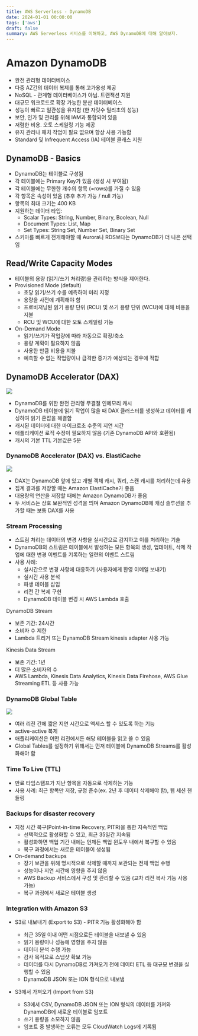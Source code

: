 ```yaml
---
title: AWS Serverless - DynamoDB
date: 2024-01-01 00:00:00
tags: ['aws']
draft: false
summary: AWS Serverless 서비스를 이해하고, AWS DynamoDB에 대해 알아보자.
---
```


# Amazon DynamoDB

- 완전 관리형 데이터베이스
- 다중 AZ간의 데이터 복제를 통해 고가용성 제공
- NoSQL - 관계형 데이터베이스가 아님. 트랜잭션 지원
- 대규모 워크로드로 확장 가능한 분산 데이터베이스
- 성능이 빠르고 일관성을 유지함 (한 자릿수 밀리초의 성능)
- 보안, 인가 및 관리를 위해 IAM과 통합되어 있음
- 저렴한 비용. 오토 스케일링 기능 제공
- 유지 관리나 패치 작업이 필요 없으며 항상 사용 가능함
- Standard 및 Infrequent Access (IA) 테이블 클래스 지원

## DynamoDB - Basics

- DynamoDB는 테이블로 구성됨
- 각 테이블에는 Primary Key가 있음 (생성 시 부여됨)
- 각 테이블에는 무한한 개수의 항목 (=rows)를 가질 수 있음
- 각 항목은 속성이 있음 (추후 추가 가능 / null 가능)
- 항목의 최대 크기는 400 KB
- 지원하는 데이터 타입:
  - Scalar Types: String, Number, Binary, Boolean, Null
  - Document Types: List, Map
  - Set Types: String Set, Number Set, Binary Set
- 스키마를 빠르게 전개해야할 때 Aurora나 RDS보다는 DynamoDB가 더 나은 선택임

## Read/Write Capacity Modes

- 테이블의 용량 (읽기/쓰기 처리량)을 관리하는 방식을 제어한다.
- Provisioned Mode (default)
  - 초당 읽기/쓰기 수를 예측하여 미리 지정
  - 용량을 사전에 계획해야 함
  - 프로비저닝된 읽기 용량 단위 (RCU) 및 쓰기 용량 단위 (WCU)에 대해 비용을 지불
  - RCU 및 WCU에 대한 오토 스케일링 가능
- On-Demand Mode
  - 읽기/쓰기가 작업량에 따라 자동으로 확장/축소
  - 용량 계획이 필요하지 않음
  - 사용한 만큼 비용을 지불
  - 예측할 수 없는 작업량이나 급격한 증가가 예상되는 경우에 적합

## DynamoDB Accelerator (DAX)

![](images/ssa_dax.png)

- DynamoDB를 위한 완전 관리형 무결졀 인메모리 캐시
- DynamoDB 테이블에 읽기 작업이 많을 때 DAX 클러스터를 생성하고 데이터를 캐싱하여 읽기 혼잡을 해결함
- 캐시된 데이터에 대한 마이크로초 수준의 지연 시간
- 애플리케이션 로직 수정이 필요하지 않음 (기존 DynamoDB API와 호환됨)
- 캐시의 기본 TTL 기본값은 5분

### DynamoDB Accelerator (DAX) vs. ElastiCache

![](images/ssa_dax_vs_ecache.png)

- DAX는 DynamoDB 앞에 있고 개별 객체 캐시, 쿼리, 스캔 캐시를 처리하는데 유용
- 집계 결과를 저장할 때는 Amazon ElastiCache가 좋음
- 대용량의 연산을 저장할 때에는 Amazon DynamoDB가 좋음
- 두 서비스는 상호 보완적인 성격을 띄며 Amazon DynamoDB에 캐싱 솔루션을 추가할 때는 보통 DAX를 사용

### Stream Processing

- 스트림 처리는 데이터의 변경 사항을 실시간으로 감지하고 이를 처리하는 기술
- DynamoDB의 스트림은 테이블에서 발생하는 모든 항목의 생성, 업데이트, 삭제 작업에 대한 변경 이벤트를 기록하는 일련의 이벤트 스트림
- 사용 사례:
  - 실시간으로 변경 사항에 대응하기 (사용자에게 환영 이메일 보내기)
  - 실시간 사용 분석
  - 파생 테이블 삽입
  - 리전 간 복제 구현
  - DynamoDB 테이블 변경 시 AWS Lambda 호출

DynamoDB Stream

- 보존 기간: 24시간
- 소비자 수 제한
- Lambda 트리거 또는 DynamoDB Stream kinesis adapter 사용 가능

Kinesis Data Stream

- 보존 기간: 1년
- 더 많은 소비자의 수
- AWS Lambda, Kinesis Data Analytics, Kinesis Data Firehose, AWS Glue Streaming ETL 등 사용 가능

### DynamoDB Global Table

![](images/ssa_dynamodb_global_tables.png)

- 여러 리전 간에 짧은 지연 시간으로 액세스 할 수 있도록 하는 기능
- active-active 복제
- 애플리케이션은 어떤 리전에서든 해당 테이블을 읽고 쓸 수 있음
- Global Tables를 설정하기 위해서는 먼저 테이블에 DynamoDB Streams를 활성화해야 함

### Time To Live (TTL)

- 만료 타임스탬프가 지난 항목을 자동으로 삭제하는 기능
- 사용 사례: 최근 항목만 저장, 규정 준수(ex. 2년 후 데이터 삭제해야 함), 웹 세션 핸들링

### Backups for disaster recovery

- 지정 시간 복구(Point-in-time Recovery, PITR)을 통한 지속적인 백업
  - 선택적으로 활성화할 수 있고, 최근 35일간 지속됨
  - 활성화하면 백업 기간 내에는 언제든 백업 윈도우 내에서 복구할 수 있음
  - 복구 과정에서는 새로운 테이블이 생성됨
- On-demand backups
  - 장기 보관을 위해 명시적으로 삭제할 때까지 보관되는 전체 백업 수행
  - 성능이나 지연 시간에 영향을 주지 않음
  - AWS Backup 서비스에서 구성 및 관리할 수 있음 (교차 리전 복사 기능 사용 가능)
  - 복구 과정에서 새로운 테이블 생성

### Integration with Amazon S3

- S3로 내보내기 (Export to S3) - PITR 기능 활성화해야 함

  - 최근 35일 이내 어떤 시점으로든 테이블을 내보낼 수 있음
  - 읽기 용량이나 성능에 영향을 주지 않음
  - 데이터 분석 수행 가능
  - 감사 목적으로 스냅샷 확보 가능
  - 데이터를 다시 DynamoDB로 가져오기 전에 데이터 ETL 등 대규모 변경을 실행할 수 있음
  - DynamoDB JSON 또는 ION 형식으로 내보냄

- S3에서 가져오기 (Import from S3)
  - S3에서 CSV, DynamoDB JSON 또는 ION 형식의 데이터를 가져와 DynamoDB에 새로운 테이블로 임포트
  - 쓰기 용량을 소모하지 않음
  - 임포트 중 발생하는 오류는 모두 CloudWatch Logs에 기록됨

